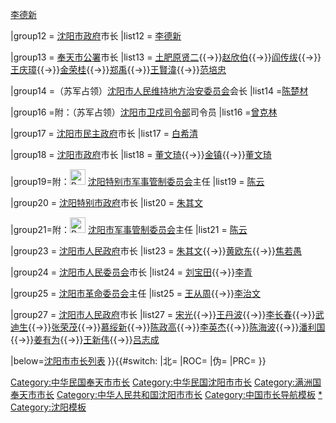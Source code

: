 {{navbox
|name=沈阳市市长
|title=[[沈阳市]][[沈阳市市长列表|市长]]
|above=[[沈阳市政府]]
|state= {{{state|collapsed}}}
|selected={{{1}}}
|groupstyle=text-align:left;

|group10 = {{Flagicon|ROC|1912}} [[奉天市政公所筹备处]]市长
|list10 = [[曾有翼]]

|group11 = {{Flagicon|ROC|1912}} [[奉天市政公所]]市长
|list11 = [[曾有翼]]{{→}}[[李德新 (1892年)|李德新]]

|group12 = {{Flagicon|ROC}} [[沈阳市政府]]市长
|list12 = [[李德新 (1892年)|李德新]]

|group13 = {{Flagicon|Manchukuo}} [[奉天市公署]]市长
|list13 = [[土肥原贤二]]{{→}}[[赵欣伯]]{{→}}[[阎传绂]]{{→}}[[王庆璋]]{{→}}[[金荣桂]]{{→}}[[郑禹]]{{→}}[[王賢湋]]{{→}}[[范培忠]]

|group14 =（苏军占领）[[沈阳市人民维持地方治安委员会]]会长
|list14 =[[陈楚材]]

|group16 =附：（苏军占领）[[沈阳市卫戍司令部]]司令员
|list16 =[[曾克林]]

|group17 = {{Flagicon|ROC}} [[沈阳市民主政府]]市长
|list17 = [[白希清]]

|group18 = {{Flagicon|ROC}} [[沈阳市政府]]市长{{nobold|（续）}}{{space|4}}
|list18 = [[董文琦]]{{→}}[[金镇]]{{→}}[[董文琦]]

|group19={{nowrap begin}}附：[[File:People's Liberation Army Flag of the People's Republic of China.svg|25px]] [[中国人民解放军沈阳特别市军事管制委员会|沈阳特别市军事管制委员会]]主任{{nowrap end}}
|list19 = [[陈云]]

|group20 = {{Flagicon|ROC}} [[沈阳特别市政府]]市长
|list20 = [[朱其文]]

|group21=附：[[File:People's Liberation Army Flag of the People's Republic of China.svg|25px]] [[中国人民解放军沈阳市军事管制委员会|沈阳市军事管制委员会]]主任
|list21 = [[陈云]]

|group23 = {{Flagicon|ROC}}{{Flagicon|PRC}} [[沈阳市人民政府]]市长
|list23 = [[朱其文]]{{→}}[[黄欧东]]{{→}}[[焦若愚]]

|group24 = {{Flagicon|PRC}} [[沈阳市人民委员会]]市长
|list24 = [[刘宝田]]{{→}}[[李青 (1918年)|李青]]

|group25 = {{Flagicon|PRC}} [[沈阳市革命委员会]]主任
|list25 = [[王从周]]{{→}}[[李治文]]

|group27 = {{Flagicon|PRC}} [[沈阳市人民政府]]市长
|list27 = [[宋光]]{{→}}[[王丹波]]{{→}}[[李长春]]{{→}}[[武迪生]]{{→}}[[张荣茂]]{{→}}[[慕绥新]]{{→}}[[陈政高]]{{→}}[[李英杰 (1950年)|李英杰]]{{→}}[[陈海波 (1962年)|陈海波]]{{→}}[[潘利国]]{{→}}[[姜有为]]{{→}}[[王新伟]]{{→}}[[吕志成]]

|below=[[沈阳市市长列表]]
}}{{#switch:{{{1}}}
|北=[[Category:中华民国奉天市市长]]
|ROC=[[Category:中华民国沈阳市市长]]
|伪=[[Category:满洲国奉天市市长]]
|PRC=[[Category:中华人民共和国沈阳市市长]]
}}<noinclude>   
[[Category:中国市长导航模板]]
[[Category:沈阳市市长|*]]
[[Category:沈阳模板]]
</noinclude>